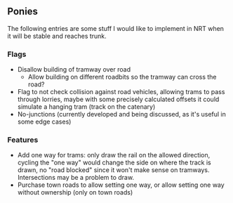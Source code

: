 
== Ponies ==
The following entries are some stuff I would like to implement in NRT when it will be stable and reaches trunk.

=== Flags ===
* Disallow building of tramway over road
** Allow building on different roadbits so the tramway can cross the road?
* Flag to not check collision against road vehicles, allowing trams to pass through lorries, maybe with some precisely calculated offsets it could simulate a hanging tram (track on the catenary)
* No-junctions (currently developed and being discussed, as it's useful in some edge cases)

=== Features ===
* Add one way for trams: only draw the rail on the allowed direction, cycling the "one way" would change the side on where the track is drawn, no "road blocked" since it won't make sense on tramways. Intersections may be a problem to draw.
* Purchase town roads to allow setting one way, or allow setting one way without ownership (only on town roads)